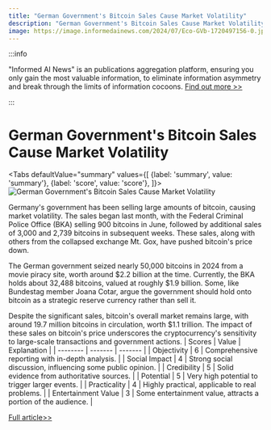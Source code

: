 ```yaml
---
title: "German Government's Bitcoin Sales Cause Market Volatility"
description: "German Government's Bitcoin Sales Cause Market Volatility"
image: https://image.informedainews.com/2024/07/Eco-GVb-1720497156-0.jpg
---
```



:::info

"Informed AI News" is an publications aggregation platform, ensuring you only gain the most valuable information, to eliminate information asymmetry and break through the limits of information cocoons.  [Find out more >>](/)

:::

# German Government's Bitcoin Sales Cause Market Volatility


<Tabs
	defaultValue="summary"
	values={[
	{label: 'summary', value: 'summary'},
	{label: 'score', value: 'score'},
]}>
<TabItem value="summary">
<img
  src="https://image.informedainews.com/2024/07/Eco-GVb-1720497156-0.jpg"
  alt="German Government's Bitcoin Sales Cause Market Volatility"
/>



Germany's government has been selling large amounts of bitcoin, causing market volatility. The sales began last month, with the Federal Criminal Police Office (BKA) selling 900 bitcoins in June, followed by additional sales of 3,000 and 2,739 bitcoins in subsequent weeks. These sales, along with others from the collapsed exchange Mt. Gox, have pushed bitcoin's price down.

The German government seized nearly 50,000 bitcoins in 2024 from a movie piracy site, worth around $2.2 billion at the time. Currently, the BKA holds about 32,488 bitcoins, valued at roughly $1.9 billion. Some, like Bundestag member Joana Cotar, argue the government should hold onto bitcoin as a strategic reserve currency rather than sell it.

Despite the significant sales, bitcoin's overall market remains large, with around 19.7 million bitcoins in circulation, worth $1.1 trillion. The impact of these sales on bitcoin's price underscores the cryptocurrency's sensitivity to large-scale transactions and government actions.
</TabItem>
<TabItem value="score">
	| Scores     | Value   | Explanation |
	| -------- | ------- | ------- |
	| Objectivity  | 6    | Comprehensive reporting with in-depth analysis.    |
	| Social Impact | 4     | Strong social discussion, influencing some public opinion.    |
	| Credibility    | 5    | Solid evidence from authoritative sources.    |
	| Potential    | 5    | Very high potential to trigger larger events.    |
	| Practicality    | 4    | Highly practical, applicable to real problems.    |
	| Entertainment Value    | 3    | Some entertainment value, attracts a portion of the audience.    |
</TabItem>
</Tabs>

[Full article>>](https://www.cnbc.com/2024/07/08/germany-owns-2-billion-in-bitcoin-btc-its-freaking-out-investors.html)
